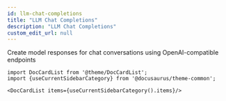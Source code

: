 ```yaml
---
id: llm-chat-completions
title: "LLM Chat Completions"
description: "LLM Chat Completions"
custom_edit_url: null
---
```




Create model responses for chat conversations using OpenAI-compatible endpoints



```mdx-code-block
import DocCardList from '@theme/DocCardList';
import {useCurrentSidebarCategory} from '@docusaurus/theme-common';

<DocCardList items={useCurrentSidebarCategory().items}/>
```
      